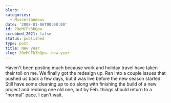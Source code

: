 ```yaml
---
blurb: ''
categories:
  - Miscellaneous
date: '2008-01-06T00:00:00'
id: 20eMCFk3bQpa
scrubbed_2021: false
status: published
type: post
title: New year
slug: 20eMCFk3bQpa--new-year
---
```


Haven't been posting much because work and holiday travel have
taken their toll on me. We finally got the redesign up. Ran into a
couple issues that pushed us back a few days, but it was live
before the new season started. Still have some cleaning up to do
along with finishing the build of a new project and redoing one old
one, but by Feb. things should return to a "normal" pace. I can't
wait.
